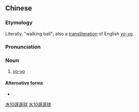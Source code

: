 ==Chinese==
{{zh-forms|type=21}}

===Etymology===
Literally, "walking ball"; also a [[transliteration]] of English ''[[yo-yo]]''.

===Pronunciation===
{{zh-pron
|m=liúliú qiú
|cat=n
}}

===Noun===
{{zh-noun}}

# [[yo-yo]]

====Alternative forms====
* {{l|zh|溜溜球}}

[[Category:zh:Ball games|水10遛遛球]]
[[Category:Mandarin terms derived from English|水10遛遛球]]